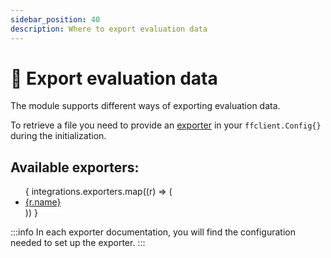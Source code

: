 ```yaml
---
sidebar_position: 40
description: Where to export evaluation data
---
```


# 🚚 Export evaluation data
The module supports different ways of exporting evaluation data.

To retrieve a file you need to provide an [exporter](https://pkg.go.dev/github.com/thomaspoignant/go-feature-flag/exporter/) in your `ffclient.Config{}` during the initialization.

## Available exporters:
<ul>
  { integrations.exporters.map((r) => (
    <li key={r.name}><a href={`../integrations/export-evaluation-data/${r.docLink}`}>{r.name}</a></li>
  )) }
</ul>

:::info
In each exporter documentation, you will find the configuration needed to set up the exporter.
:::